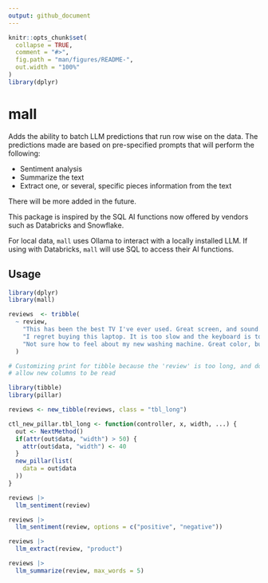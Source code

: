```yaml
---
output: github_document
---
```


<!-- README.md is generated from README.Rmd. Please edit that file -->

```r
knitr::opts_chunk$set(
  collapse = TRUE,
  comment = "#>",
  fig.path = "man/figures/README-",
  out.width = "100%"
)
library(dplyr)
```

# mall

<!-- badges: start -->
<!-- badges: end -->

Adds the ability to batch LLM predictions that run row wise on the data. The
predictions made are based on pre-specified prompts that will perform the
following:

- Sentiment analysis
- Summarize the text
- Extract one, or several, specific pieces information from the text

There will be more added in the future.

This package is inspired by the SQL AI functions now offered by vendors such as
Databricks and Snowflake.

For local data, `mall` uses Ollama to interact with a locally installed LLM. If 
using with Databricks, `mall` will use SQL to access their AI functions.


## Usage

```r
library(dplyr)
library(mall)

reviews  <- tribble(
  ~ review,
    "This has been the best TV I've ever used. Great screen, and sound.", 
    "I regret buying this laptop. It is too slow and the keyboard is too noisy", 
    "Not sure how to feel about my new washing machine. Great color, but hard to figure"
  )
```

```r
# Customizing print for tibble because the 'review' is too long, and doesn't
# allow new columns to be read

library(tibble)
library(pillar)

reviews <- new_tibble(reviews, class = "tbl_long")

ctl_new_pillar.tbl_long <- function(controller, x, width, ...) {
  out <- NextMethod()
  if(attr(out$data, "width") > 50) {
    attr(out$data, "width") <- 40
  }
  new_pillar(list(
    data = out$data    
  ))
}

```


```r
reviews |>
  llm_sentiment(review)
```

```r
reviews |>
  llm_sentiment(review, options = c("positive", "negative"))
```

```r
reviews |>
  llm_extract(review, "product")
```

```r
reviews |> 
  llm_summarize(review, max_words = 5) 
```

